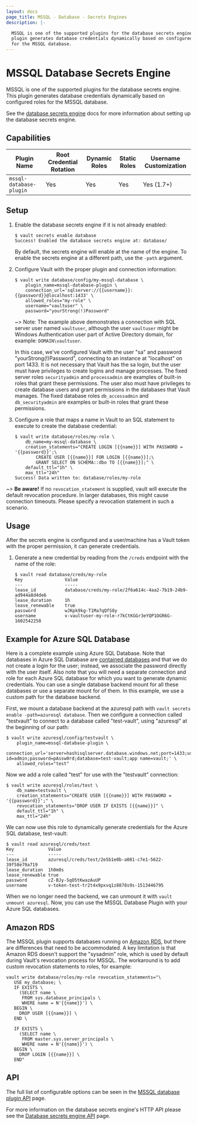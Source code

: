 ```yaml
---
layout: docs
page_title: MSSQL - Database - Secrets Engines
description: |-

  MSSQL is one of the supported plugins for the database secrets engine. This
  plugin generates database credentials dynamically based on configured roles
  for the MSSQL database.
---
```


# MSSQL Database Secrets Engine

MSSQL is one of the supported plugins for the database secrets engine. This
plugin generates database credentials dynamically based on configured roles for
the MSSQL database.

See the [database secrets engine](/docs/secrets/databases) docs for
more information about setting up the database secrets engine.

## Capabilities

| Plugin Name             | Root Credential Rotation | Dynamic Roles | Static Roles | Username Customization |
| ----------------------- | ------------------------ | ------------- | ------------ | ---------------------- |
| `mssql-database-plugin` | Yes                      | Yes           | Yes          | Yes (1.7+)             |

## Setup

1. Enable the database secrets engine if it is not already enabled:

   ```text
   $ vault secrets enable database
   Success! Enabled the database secrets engine at: database/
   ```

   By default, the secrets engine will enable at the name of the engine. To
   enable the secrets engine at a different path, use the `-path` argument.

1. Configure Vault with the proper plugin and connection information:

   ```text
   $ vault write database/config/my-mssql-database \
       plugin_name=mssql-database-plugin \
       connection_url='sqlserver://{{username}}:{{password}}@localhost:1433' \
       allowed_roles="my-role" \
       username="vaultuser" \
       password="yourStrong(!)Password"
   ```

   ~> Note: The example above demonstrates a connection with SQL server user named `vaultuser`, although the user `vaultuser` might be Windows Authentication user part of Active Directory domain, for example: `DOMAIN\vaultuser`.

   In this case, we've configured Vault with the user "sa" and password
   "yourStrong(!)Password", connecting to an instance at "localhost" on port 1433. It is
   not necessary that Vault has the sa login, but the user must have privileges
   to create logins and manage processes. The fixed server roles
   `securityadmin` and `processadmin` are examples of built-in roles that grant
   these permissions. The user also must have privileges to create database
   users and grant permissions in the databases that Vault manages. The fixed
   database roles `db_accessadmin` and `db_securityadmin` are examples or
   built-in roles that grant these permissions.

1. Configure a role that maps a name in Vault to an SQL statement to execute to
   create the database credential:

   ```text
   $ vault write database/roles/my-role \
       db_name=my-mssql-database \
       creation_statements="CREATE LOGIN [{{name}}] WITH PASSWORD = '{{password}}';\
           CREATE USER [{{name}}] FOR LOGIN [{{name}}];\
           GRANT SELECT ON SCHEMA::dbo TO [{{name}}];" \
       default_ttl="1h" \
       max_ttl="24h"
   Success! Data written to: database/roles/my-role
   ```

~> **Be aware!** If no `revocation_statement` is supplied,
vault will execute the default revocation procedure.
In larger databases, this might cause connection timeouts.
Please specify a revocation statement in such a scenario.

## Usage

After the secrets engine is configured and a user/machine has a Vault token with
the proper permission, it can generate credentials.

1. Generate a new credential by reading from the `/creds` endpoint with the name
   of the role:

   ```text
   $ vault read database/creds/my-role
   Key                Value
   ---                -----
   lease_id           database/creds/my-role/2f6a614c-4aa2-7b19-24b9-ad944a8d4de6
   lease_duration     1h
   lease_renewable    true
   password           wJKpk9kg-T1Ma7qQfS8y
   username           v-vaultuser-my-role-r7kCtKGGr3eYQP1OGR6G-1602542258
   ```

## Example for Azure SQL Database

Here is a complete example using Azure SQL Database. Note that databases in Azure SQL Database are [contained databases](https://docs.microsoft.com/en-us/sql/relational-databases/databases/contained-databases) and that we do not create a login for the user; instead, we associate the password directly with the user itself. Also note that you will need a separate connection and role for each Azure SQL database for which you want to generate dynamic credentials. You can use a single database backend mount for all these databases or use a separate mount for of them. In this example, we use a custom path for the database backend.

First, we mount a database backend at the azuresql path with `vault secrets enable -path=azuresql database`. Then we configure a connection called "testvault" to connect to a database called "test-vault", using "azuresql" at the beginning of our path:

```shell-session
$ vault write azuresql/config/testvault \
    plugin_name=mssql-database-plugin \
    connection_url='server=hashisqlserver.database.windows.net;port=1433;user id=admin;password=pAssw0rd;database=test-vault;app name=vault;' \
    allowed_roles="test"
```

Now we add a role called "test" for use with the "testvault" connection:

```shell-session
$ vault write azuresql/roles/test \
    db_name=testvault \
    creation_statements="CREATE USER [{{name}}] WITH PASSWORD = '{{password}}';" \
    revocation_statements="DROP USER IF EXISTS [{{name}}]" \
    default_ttl="1h" \
    max_ttl="24h"
```

We can now use this role to dynamically generate credentials for the Azure SQL database, test-vault:

```shell-session
$ vault read azuresql/creds/test
Key            	Value
---            	-----
lease_id       	azuresql/creds/test/2e5b1e0b-a081-c7e1-5622-39f58e79a719
lease_duration 	1h0m0s
lease_renewable	true
password       	cZ-BJy-SqO5tKwazAuUP
username       	v-token-test-tr2t4x9pxvq1z8878s9s-1513446795
```

When we no longer need the backend, we can unmount it with `vault unmount azuresql`. Now, you can use the MSSQL Database Plugin with your Azure SQL databases.

## Amazon RDS

The MSSQL plugin supports databases running on [Amazon RDS](https://docs.aws.amazon.com/AmazonRDS/latest/UserGuide/CHAP_SQLServer.html),
but there are differences that need to be accommodated. A key limitation is that Amazon RDS doesn't support
the "sysadmin" role, which is used by default during Vault's revocation process for MSSQL. The workaround
is to add custom revocation statements to roles, for example:

```shell
vault write database/roles/my-role revocation_statements="\
   USE my_database; \
   IF EXISTS \
     (SELECT name \
      FROM sys.database_principals \
      WHERE name = N'{{name}}') \
   BEGIN \
     DROP USER [{{name}}] \
   END \

   IF EXISTS \
     (SELECT name \
      FROM master.sys.server_principals \
      WHERE name = N'{{name}}') \
   BEGIN \
     DROP LOGIN [{{name}}] \
   END"
```

## API

The full list of configurable options can be seen in the [MSSQL database
plugin API](/api/secret/databases/mssql) page.

For more information on the database secrets engine's HTTP API please see the
[Database secrets engine API](/api/secret/databases) page.
